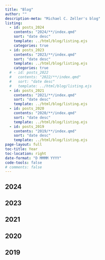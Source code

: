 ```yaml
---
title: "Blog"
author: ""
description-meta: "Michael C. Zeller's blog"
listing:
  - id: posts_2024
    contents: "2024/**/index.qmd"
    sort: "date desc"
    template: ../html/blog/listing.ejs
    categories: true
  - id: posts_2023
    contents: "2023/**/index.qmd"
    sort: "date desc"
    template: ../html/blog/listing.ejs
    categories: true
  # - id: posts_2022
  #   contents: "2022/**/index.qmd"
  #   sort: "date desc"
  #   template: ../html/blog/listing.ejs
  - id: posts_2021
    contents: "2021/**/index.qmd"
    sort: "date desc"
    template: ../html/blog/listing.ejs
  - id: posts_2020
    contents: "2020/**/index.qmd"
    sort: "date desc"
    template: ../html/blog/listing.ejs
  - id: posts_2019
    contents: "2019/**/index.qmd"
    sort: "date desc"
    template: ../html/blog/listing.ejs
page-layout: full
toc-title: Year
toc-location: right
date-format: "D MMMM YYYY"
code-tools: false
# comments: false
---
```


## 2024

:::{#posts_2024}
:::


## 2023

:::{#posts_2023}
:::

<!-- ## 2022 -->

<!-- :::{#posts_2022} -->
<!-- ::: -->

## 2021
 
:::{#posts_2021}
:::

## 2020

:::{#posts_2020}
:::

## 2019

:::{#posts_2019}
:::

<!-- ## 2018 -->

<!-- :::{#posts_2018} -->
<!-- ::: -->
